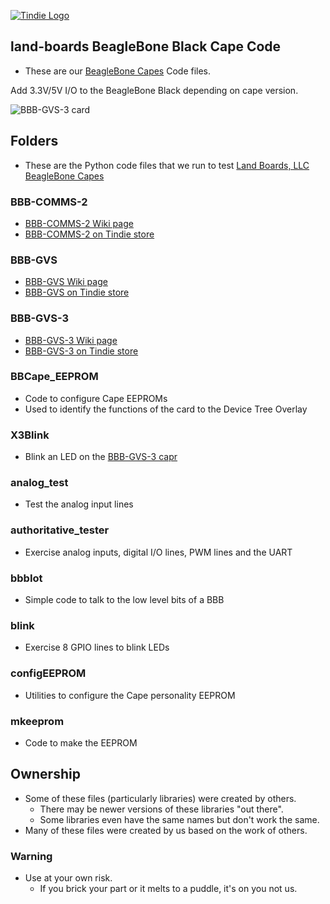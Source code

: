 <a href="https://www.tindie.com/products/7167/"><img src="http://land-boards.com/blwiki/images/5/51/Tindie-mediums.png" alt="Tindie Logo"></img></a> 

== land-boards BeagleBone Black Cape Code ==

* These are our [http://land-boards.com/blwiki/index.php?title=Main_Page#Beaglebone_Capes BeagleBone Capes] Code files.

Add 3.3V/5V I/O to the BeagleBone Black depending on cape version.

<img src="http://land-boards.com/blwiki/images/9/9c/BBB-GVS-3_6135-640px.jpg" alt="BBB-GVS-3 card"></img>

== Folders ==

* These are the Python code files that we run to test [http://land-boards.com/blwiki/index.php?title=Main_Page#Beaglebone_Capes Land Boards, LLC BeagleBone Capes]

=== BBB-COMMS-2 ===

* [http://land-boards.com/blwiki/index.php?title=BBB-COMMS-2 BBB-COMMS-2 Wiki page]
* [https://www.tindie.com/products/9902/ BBB-COMMS-2 on Tindie store]

=== BBB-GVS ===

* [http://land-boards.com/blwiki/index.php?title=BBB-GVS BBB-GVS Wiki page]
* [https://www.tindie.com/products/3168/  BBB-GVS on Tindie store]

=== BBB-GVS-3 ===

* [http://land-boards.com/blwiki/index.php?title=BBB-GVS-3 BBB-GVS-3 Wiki page]
* [https://www.tindie.com/products/7167/ BBB-GVS-3 on Tindie store]

=== BBCape_EEPROM ===

* Code to configure Cape EEPROMs
* Used to identify the functions of the card to the Device Tree Overlay

=== X3Blink ===

* Blink an LED on the [http://land-boards.com/blwiki/index.php?title=BBB-GVS-3 BBB-GVS-3 capr]

=== analog_test ===

* Test the analog input lines

=== authoritative_tester ===

* Exercise analog inputs, digital I/O lines, PWM lines and the UART

=== bbbIot ===

* Simple code to talk to the low level bits of a BBB

=== blink ===

* Exercise 8 GPIO lines to blink LEDs

=== configEEPROM ===

* Utilities to configure the Cape personality EEPROM

=== mkeeprom ===

* Code to make the EEPROM

== Ownership ==

* Some of these files (particularly libraries) were created by others.
** There may be newer versions of these libraries "out there".
** Some libraries even have the same names but don't work the same.
* Many of these files were created by us based on the work of others.

=== Warning ===

* Use at your own risk.
** If you brick your part or it melts to a puddle, it's on you not us.
